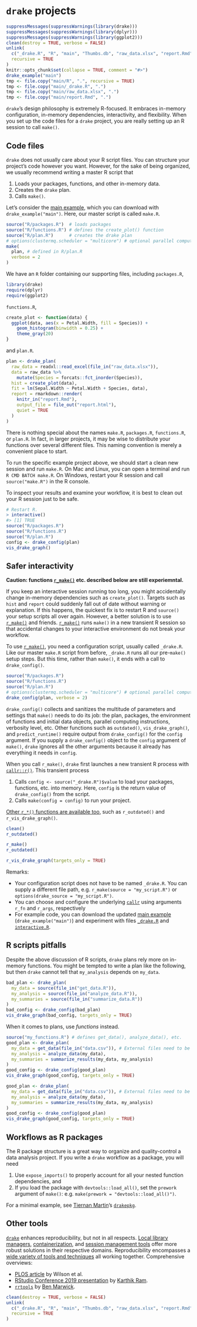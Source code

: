 # `drake` projects {#projects}

```r
suppressMessages(suppressWarnings(library(drake)))
suppressMessages(suppressWarnings(library(dplyr)))
suppressMessages(suppressWarnings(library(ggplot2)))
clean(destroy = TRUE, verbose = FALSE)
unlink(
  c("_drake.R", "R", "main", "Thumbs.db", "raw_data.xlsx", "report.Rmd"),
  recursive = TRUE
)
knitr::opts_chunk$set(collapse = TRUE, comment = "#>")
drake_example("main")
tmp <- file.copy("main/R", ".", recursive = TRUE)
tmp <- file.copy("main/_drake.R", ".")
tmp <- file.copy("main/raw_data.xlsx", ".")
tmp <- file.copy("main/report.Rmd", ".")
```

`drake`'s design philosophy is extremely R-focused. It embraces in-memory configuration, in-memory dependencies, interactivity, and flexibility. When you set up the code files for a `drake` project, you are really setting up an R session to call `make()`.

## Code files

`drake` does not usually care about your R script files. You can structure your project's code however you want. However, for the sake of being organized, we usually recommend writing a master R script that

1. Loads your packages, functions, and other in-memory data.
2. Creates the `drake` plan.
3. Calls `make()`.

Let's consider the [main example](https://github.com/wlandau/drake-examples/tree/master/main), which you can download with `drake_example("main")`. Here, our master script is called `make.R`.

```r
source("R/packages.R")  # loads packages
source("R/functions.R") # defines the create_plot() function
source("R/plan.R")      # creates the drake plan
# options(clustermq.scheduler = "multicore") # optional parallel computing
make(
  plan, # defined in R/plan.R
  verbose = 2
)
```

We have an `R` folder containing our supporting files, including `packages.R`,

```r
library(drake)
require(dplyr)
require(ggplot2)
```

`functions.R`,

```r
create_plot <- function(data) {
  ggplot(data, aes(x = Petal.Width, fill = Species)) +
    geom_histogram(binwidth = 0.25) +
    theme_gray(20)
}
```

and `plan.R`.

```r
plan <- drake_plan(
  raw_data = readxl::read_excel(file_in("raw_data.xlsx")),
  data = raw_data %>%
    mutate(Species = forcats::fct_inorder(Species)),
  hist = create_plot(data),
  fit = lm(Sepal.Width ~ Petal.Width + Species, data),
  report = rmarkdown::render(
    knitr_in("report.Rmd"),
    output_file = file_out("report.html"),
    quiet = TRUE
  )
)
```

There is nothing special about the names `make.R`, `packages.R`, `functions.R`, or `plan.R`. In fact, in larger projects, it may be wise to distribute your functions over several different files. This naming convention is merely a convenient place to start.

To run the specific example project above, we should start a clean new session and run `make.R`. On Mac and Linux, you can open a terminal and run `R CMD BATCH make.R`. On Windows, restart your R session and call `source("make.R")` in the R console.

To inspect your results and examine your workflow, it is best to clean out your R session just to be safe.

```r
# Restart R.
> interactive()
#> [1] TRUE
source("R/packages.R")
source("R/functions.R")
source("R/plan.R")
config <- drake_config(plan)
vis_drake_graph()
```

## Safer interactivity

**Caution: functions [`r_make()`](https://ropensci.github.io/drake/reference/r_make.html) etc. described below are still experiemntal.**

If you keep an interactive session running too long, you might accidentally change in-memory dependencies such as `create_plot()`. Targets such as `hist` and `report` could suddenly fall out of date without warning or explanation. If this happens, the quickest fix is to restart R and `source()` your setup scripts all over again. However, a better solution is to use [`r_make()`](https://ropensci.github.io/drake/reference/r_make.html) and friends. [`r_make()`](https://ropensci.github.io/drake/reference/r_make.html)  runs `make()` in a new transient R session so that accidental changes to your interactive environment do not break your workflow.

To use [`r_make()`](https://ropensci.github.io/drake/reference/r_make.html), you need a configuration script, usually called `_drake.R`. Like our master `make.R` script from before, `_drake.R` runs all our pre-`make()` setup steps. But this time, rather than `make()`, it ends with a call to `drake_config()`. 

```r
source("R/packages.R")
source("R/functions.R")
source("R/plan.R")
# options(clustermq.scheduler = "multicore") # optional parallel computing
drake_config(plan, verbose = 2)
```

`drake_config()` collects and sanitizes the multitude of parameters and settings that `make()` needs to do its job: the plan, packages, the environment of functions and initial data objects, parallel computing instructions, verbosity level, etc. Other functions such as `outdated()`, `vis_drake_graph()`, and `predict_runtime()` require output from `drake_config()` for the `config` argument. If you supply a `drake_config()` object to the `config` argument of `make()`, `drake` ignores all the other arguments because it already has everything it needs in `config`.

When you call `r_make()`, `drake` first launches a new transient R process with [`callr::r()`](https://github.com/r-lib/callr). This transient process

1. Calls `config <- source("_drake.R")$value` to load your packages, functions, etc. into memory. Here, `config` is the return value of `drake_config()` from the script.
2. Calls `make(config = config)` to run your project.

[Other `r_*()` functions are available too](https://ropensci.github.io/drake/reference/r_make.html), such as `r_outdated()` and `r_vis_drake_graph()`.

```r
clean()
r_outdated()

r_make()
r_outdated()

r_vis_drake_graph(targets_only = TRUE)
```

Remarks:

- Your configuration script does not have to be named `_drake.R`. You can supply a different file path, e.g. `r_make(source = "my_script.R")` or `options(drake_source = "my_script.R")`.
- You can choose and configure the underlying [`callr`](https://github.com/r-lib/callr) using arguments `r_fn` and `r_args`, respectively
- For example code, you can download the updated [main example](https://github.com/wlandau/drake-examples/tree/master/main) (`drake_example("main")`) and experiment with files [`_drake.R`](https://github.com/wlandau/drake-examples/blob/master/main/_drake.R) and [`interactive.R`](https://github.com/wlandau/drake-examples/blob/master/main/interactive.R).

## R scripts pitfalls

Despite the above discussion of R scripts, `drake` plans rely more on in-memory functions. You might be tempted to write a plan like the following, but then `drake` cannot tell that `my_analysis` depends on `my_data`.

```r
bad_plan <- drake_plan(
  my_data = source(file_in("get_data.R")),
  my_analysis = source(file_in("analyze_data.R")),
  my_summaries = source(file_in("summarize_data.R"))
)
bad_config <- drake_config(bad_plan)
vis_drake_graph(bad_config, targets_only = TRUE)
```

When it comes to plans, use *functions* instead.

```r
source("my_functions.R") # defines get_data(), analyze_data(), etc.
good_plan <- drake_plan(
  my_data = get_data(file_in("data.csv")), # External files need to be in commands explicitly. # nolint
  my_analysis = analyze_data(my_data),
  my_summaries = summarize_results(my_data, my_analysis)
)
good_config <- drake_config(good_plan)
vis_drake_graph(good_config, targets_only = TRUE)
```

```r
good_plan <- drake_plan(
  my_data = get_data(file_in("data.csv")), # External files need to be in commands explicitly. # nolint
  my_analysis = analyze_data(my_data),
  my_summaries = summarize_results(my_data, my_analysis)
)
good_config <- drake_config(good_plan)
vis_drake_graph(good_config, targets_only = TRUE)
```

## Workflows as R packages

The R package structure is a great way to organize and quality-control a data analysis project. If you write a `drake` workflow as a package, you will need

1. Use `expose_imports()` to properly account for all your nested function dependencies, and
2. If you load the package with `devtools::load_all()`, set the `prework` argument of `make()`: e.g. `make(prework = "devtools::load_all()")`.

For a minimal example, see [Tiernan Martin](https://github.com/tiernanmartin)'s [`drakepkg`](https://github.com/tiernanmartin/drakepkg).

## Other tools

[`drake`](https://github.com/ropensci/drake) enhances reproducibility, but not in all respects. [Local library managers](https://rstudio.github.io/packrat), [containerization](https://www.docker.com), and [session management tools](https://github.com/tidyverse/reprex) offer more robust solutions in their respective domains. Reproducibility encompasses a [wide variety of tools and techniques](https://github.com/karthik/rstudio2019) all working together. Comprehensive overviews:

- [PLOS article](https://journals.plos.org/ploscompbiol/article?id=10.1371/journal.pcbi.1005510) by Wilson et al.
- [RStudio Conference 2019 presentation ](https://github.com/karthik/rstudio2019) by [Karthik Ram](https://github.com/karthik).
- [`rrtools`](https://github.com/benmarwick/rrtools) by [Ben Marwick](https://github.com/benmarwick).


```r
clean(destroy = TRUE, verbose = FALSE)
unlink(
  c("_drake.R", "R", "main", "Thumbs.db", "raw_data.xlsx", "report.Rmd"),
  recursive = TRUE
)
```
